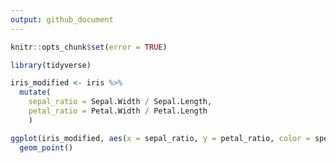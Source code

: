 ```yaml
---
output: github_document
---
```


```r
knitr::opts_chunk$set(error = TRUE)
```

```r
library(tidyverse)
```

```r
iris_modified <- iris %>%
  mutate(
    sepal_ratio = Sepal.Width / Sepal.Length,
    petal_ratio = Petal.Width / Petal.Length
    )
```

```r
ggplot(iris_modified, aes(x = sepal_ratio, y = petal_ratio, color = species)) +
  geom_point()
```
